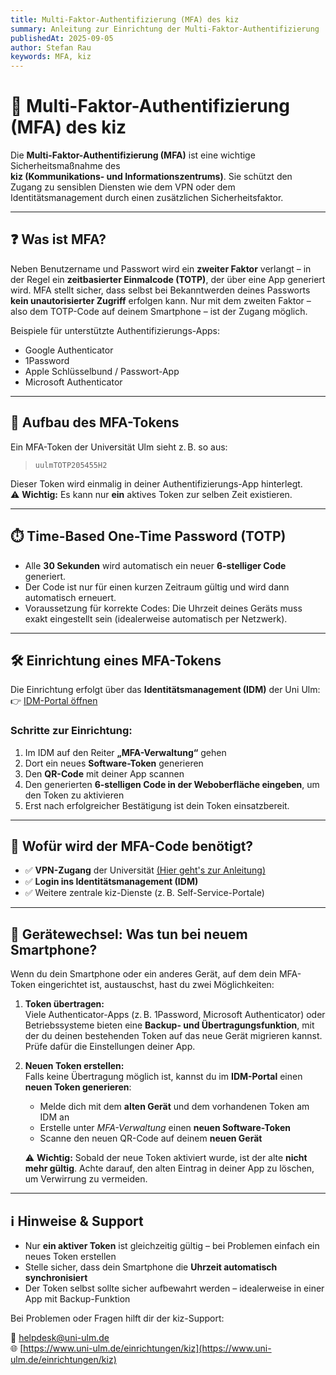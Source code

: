 ```yaml
---
title: Multi-Faktor-Authentifizierung (MFA) des kiz
summary: Anleitung zur Einrichtung der Multi-Faktor-Authentifizierung
publishedAt: 2025-09-05
author: Stefan Rau
keywords: MFA, kiz
---
```

# 🔐 Multi-Faktor-Authentifizierung (MFA) des kiz

Die **Multi-Faktor-Authentifizierung (MFA)** ist eine wichtige Sicherheitsmaßnahme des  
**kiz (Kommunikations- und Informationszentrums)**. Sie schützt den Zugang zu sensiblen Diensten wie dem VPN oder dem Identitätsmanagement durch einen zusätzlichen Sicherheitsfaktor.

---

## ❓ Was ist MFA?

Neben Benutzername und Passwort wird ein **zweiter Faktor** verlangt – in der Regel ein **zeitbasierter Einmalcode (TOTP)**, der über eine App generiert wird. MFA stellt sicher, dass selbst bei Bekanntwerden deines Passworts **kein unautorisierter Zugriff** erfolgen kann. Nur mit dem zweiten Faktor – also dem TOTP-Code auf deinem Smartphone – ist der Zugang möglich.

Beispiele für unterstützte Authentifizierungs-Apps:


- Google Authenticator  
- 1Password  
- Apple Schlüsselbund / Passwort-App  
- Microsoft Authenticator


---

## 🧩 Aufbau des MFA-Tokens

Ein MFA-Token der Universität Ulm sieht z. B. so aus:

> `uulmTOTP205455H2`

Dieser Token wird einmalig in deiner Authentifizierungs-App hinterlegt.  
⚠️ **Wichtig:** Es kann nur **ein** aktives Token zur selben Zeit existieren. 

---

## ⏱️ Time-Based One-Time Password (TOTP)

- Alle **30 Sekunden** wird automatisch ein neuer **6-stelliger Code** generiert.  
- Der Code ist nur für einen kurzen Zeitraum gültig und wird dann automatisch erneuert.  
- Voraussetzung für korrekte Codes: Die Uhrzeit deines Geräts muss exakt eingestellt sein (idealerweise automatisch per Netzwerk).

---

## 🛠️ Einrichtung eines MFA-Tokens

Die Einrichtung erfolgt über das **Identitätsmanagement (IDM)** der Uni Ulm:  
👉 [IDM-Portal öffnen](https://portal.uni-ulm.de/idmFrontend/)

### Schritte zur Einrichtung:

1. Im IDM auf den Reiter **„MFA-Verwaltung“** gehen  
2. Dort ein neues **Software-Token** generieren  
3. Den **QR-Code** mit deiner App scannen  
4. Den generierten **6-stelligen Code in der Weboberfläche eingeben**, um den Token zu aktivieren
5. Erst nach erfolgreicher Bestätigung ist dein Token einsatzbereit.

---

## 📍 Wofür wird der MFA-Code benötigt?

- ✅ **VPN-Zugang** der Universität [(Hier geht's zur Anleitung)](https://)  
- ✅ **Login ins Identitätsmanagement (IDM)**  
- ✅ Weitere zentrale kiz-Dienste (z. B. Self-Service-Portale)

---
## 🔄 Gerätewechsel: Was tun bei neuem Smartphone?

Wenn du dein Smartphone oder ein anderes Gerät, auf dem dein MFA-Token eingerichtet ist, austauschst, hast du zwei Möglichkeiten:

1. **Token übertragen:**  
   Viele Authenticator-Apps (z. B. 1Password, Microsoft Authenticator) oder Betriebssysteme bieten eine **Backup- und Übertragungsfunktion**, mit der du deinen bestehenden Token auf das neue Gerät migrieren kannst. Prüfe dafür die Einstellungen deiner App.

2. **Neuen Token erstellen:**  
   Falls keine Übertragung möglich ist, kannst du im **IDM-Portal** einen **neuen Token generieren**:  
   - Melde dich mit dem **alten Gerät** und dem vorhandenen Token am IDM an  
   - Erstelle unter *MFA-Verwaltung* einen **neuen Software-Token**  
   - Scanne den neuen QR-Code auf deinem **neuen Gerät**

   ⚠️ **Wichtig:** Sobald der neue Token aktiviert wurde, ist der alte **nicht mehr gültig**. Achte darauf, den alten Eintrag in deiner App zu löschen, um Verwirrung zu vermeiden.
---   

## ℹ️ Hinweise & Support

- Nur **ein aktiver Token** ist gleichzeitig gültig – bei Problemen einfach ein neues Token erstellen  
- Stelle sicher, dass dein Smartphone die **Uhrzeit automatisch synchronisiert**  
- Der Token selbst sollte sicher aufbewahrt werden – idealerweise in einer App mit Backup-Funktion

Bei Problemen oder Fragen hilft dir der kiz-Support:

📧 [helpdesk@uni-ulm.de](mailto:helpdesk@uni-ulm.de)  
🌐 [https://www.uni-ulm.de/einrichtungen/kiz](https://www.uni-ulm.de/einrichtungen/kiz)
